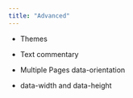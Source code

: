 ```yaml
---
title: "Advanced"
---
```



- Themes

- Text commentary

- Multiple Pages
    data-orientation

- data-width and data-height

